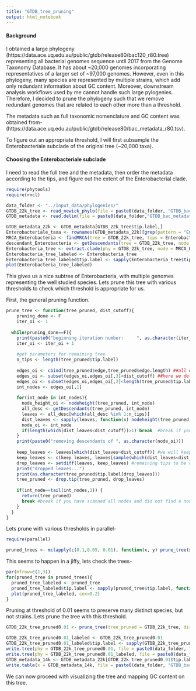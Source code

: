 ```yaml
---
title: "GTDB_tree_pruning"
output: html_notebook
---
```


#### Background
I obtained a large phylogeny (https://data.ace.uq.edu.au/public/gtdb/release80/bac120_r80.tree) representing all bacterial genomes sequence until 2017 from the Genome Taxonomy Database. It has about ~20,000 genomes incorporating representatives of a larger set of ~97,000 genomes. However, even in this phylogeny, many species are represented by multiple strains, which add only redundant information about GC content. Moreover, downstream analysis workflows used by me cannot handle such large pylogenies. Therefore, I decided to prune the phylogeny such that we remove redundant genomes that are related to each other more than a threshold.

The metadata such as full taxonomic nomenclature and GC content was obtained from- (https://data.ace.uq.edu.au/public/gtdb/release80/bac_metadata_r80.tsv).

To figure out an appropriate threshold, I will first subsample the Enterobacteriale subclade of the original tree (~20,000 taxa).

#### Choosing the Enterobacteriale subclade
I need to read the full tree and the metadata, then order the metadata according to the tips, and figure out the extent of the Enterobacterial clade.
```r
require(phytools)
require(rncl)

data_folder <- "../Input_data/phylogenies/"
GTDB_22k_tree <- read_newick_phylo(file = paste0(data_folder, "GTDB_bac120_r80.tree"))
GTDB_metadata <- read.delim(file = paste0(data_folder,"GTDB_bac_metadata_r80.tsv"), header = T, sep = "\t", row.names = 1, stringsAsFactors = F)

GTDB_metadata_22k <- GTDB_metadata[GTDB_22k_tree$tip.label,]
Enterobacteriale_taxa <- rownames(GTDB_metadata_22k)[grep(pattern = "Enterobacteria", x = GTDB_metadata_22k[,"gtdb_taxonomy"], value = F, fixed = T)]
MRCA_Enterobacteria <- findMRCA(tree = GTDB_22k_tree, tips = Enterobacteriale_taxa, type = "node")
descendant_Enterobacteria <- getDescendants(tree = GTDB_22k_tree, node = MRCA_Enterobacteria)
Enterobacteria_tree <- extract.clade(phy = GTDB_22k_tree, node = MRCA_Enterobacteria)
Enterobacteria_tree_labeled <- Enterobacteria_tree
Enterobacteria_tree_labeled$tip.label <- sapply(Enterobacteria_tree$tip.label, function(x) GTDB_metadata[x, "gtdb_taxonomy"])
plot(Enterobacteria_tree_labeled)
```

This gives us a nice subtree of Enterobacteria, with multiple genomes representing the well studied species. Lets prune this tree with various thresholds to check which threshold is appropriate for us.

First, the general pruning function.
```r
prune_tree <- function(tree_pruned, dist_cutoff){
    pruning_done <- F
    iter_oi <- 1
  
  while(pruning_done==F){
    print(paste0("beginning iteration number:     ", as.character(iter_oi)))
    iter_oi <- iter_oi + 1
    
    #get parameters for remaining tree
    n_tips <- length(tree_pruned$tip.label)
    
    edges_oi <- cbind(tree_pruned$edge,tree_pruned$edge.length) ##all edges and their lengths
    edges_oi <- subset(edges_oi,edges_oi[,3]<dist_cutoff) ##here we determine the edges that are shorter than dist cutoff
    edges_oi <- subset(edges_oi,edges_oi[,2]<length(tree_pruned$tip.label)) ##here we remove edges that are deep in the tree i.e only deal with edges whose desccendants are the tips of the tree; this way we cut down on the number of nodes the program analyzes in the next step
    int_nodes <- edges_oi[,1]
    
    for(int_node in int_nodes){
      node_height_oi <- nodeheight(tree_pruned, int_node)
      all_desc <- getDescendants(tree_pruned, int_node)
      leaves <- all_desc[which(all_desc %in% 1:n_tips)]
      dist_leaves <- sapply(leaves, function(x) nodeheight(tree_pruned,x)-node_height_oi)
      node_oi <- int_node
      if(length(which(dist_leaves<dist_cutoff))>1) break  #break if you find a node with > 1 descendant worth pruning
    }
    print(paste0("removing descendants of ", as.character(node_oi)))
    
    keep_leaves <- leaves[which(dist_leaves>dist_cutoff)] #we will keep all tips which are on edges longer than the threshold
    keep_leaves <- c(keep_leaves, leaves[sample(which(dist_leaves<dist_cutoff), 1)]) #sample one from tips which are within the threshold
    drop_leaves <- setdiff(leaves, keep_leaves) #remaining tips to be dropped
    print("dropped leaves...")
    print(as.character(tree_pruned$tip.label[drop_leaves]))
    tree_pruned <- drop.tip(tree_pruned, drop_leaves)
    
    if(int_node==tail(int_nodes,1)) {
      return(tree_pruned)
      break #break if you have scanned all nodes and did not find a node with descendants within threshold
    }
  }
}
```

Lets prune with various thresholds in parallel-
```r
require(parallel)

pruned_trees <- mclapply(c(0.1,0.05, 0.01), function(x, y) prune_tree(x,y), x=Enterobacteria_tree, mc.preschedule = F, mc.cores = 3)
```

This seems to happen in a jiffy, lets check the trees-
```r
par(mfrow=c(1,3))
for(pruned_tree in pruned_trees){
  pruned_tree_labeled <- pruned_tree
  pruned_tree_labeled$tip.label <- sapply(pruned_tree$tip.label, function(x) GTDB_metadata_22k[x, "gtdb_taxonomy"])
  plot(pruned_tree_labeled, cex=0.2)
}
```

Pruning at threshold of 0.01 seems to preserve many distinct species, but not strains. Lets prune the tree with this threshold.
```r
GTDB_22k_tree_pruned0.01 <- prune_tree(tree_pruned = GTDB_22k_tree, dist_cutoff = 0.01)
```

```r
GTDB_22k_tree_pruned0.01_labeled <- GTDB_22k_tree_pruned0.01
GTDB_22k_tree_pruned0.01_labeled$tip.label <- sapply(GTDB_22k_tree_pruned0.01$tip.label, function(x) GTDB_metadata_22k[x, "gtdb_taxonomy"])
write.tree(phy = GTDB_22k_tree_pruned0.01, file = paste0(data_folder, "GTDB_bac120_r80_pruned0.01.newick"))
write.tree(phy = GTDB_22k_tree_pruned0.01_labeled, file = paste0(data_folder, "GTDB_bac120_r80_pruned0.01_labeled.newick"))
GTDB_metadata_14k <- GTDB_metadata_22k[GTDB_22k_tree_pruned0.01$tip.label,]
write.table(x = GTDB_metadata_14k, file = paste0(data_folder, "GTDB_bac_metadata_r80_pruned0.01.tsv", quote = T, sep = "\t", row.names = T, col.names = T))
```
We can now proceed with visualizing the tree and mapping GC content on this tree.
